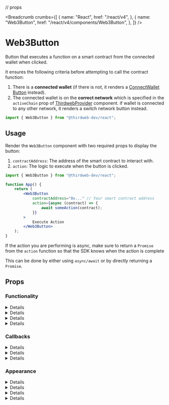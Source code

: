 // props

<Breadcrumb
	crumbs={[
		{
			name: "React",
			href: "/react/v4",
		},
		{
			name: "Web3Button",
			href: "/react/v4/components/Web3Button",
		},
	]}
/>

# Web3Button

Button that executes a function on a smart contract from the connected wallet when clicked.

It ensures the following criteria before attempting to call the contract function:

1. There is a **connected wallet**
   (if there is not, it renders a [ConnectWallet Button](/react/v4/components/ConnectWallet) instead).
2. The connected wallet is on the **correct network** which is specified in the `activeChain` prop of [ThirdwebProvider](/react/v4/ThirdwebProvider#activeChain) component. if wallet is connected to any other network, it renders a switch network button instead.

```jsx
import { Web3Button } from "@thirdweb-dev/react";
```

## Usage

Render the `Web3Button` component with two required props to display the button:

1. `contractAddress`: The address of the smart contract to interact with.
2. `action`: The logic to execute when the button is clicked.

```jsx
import { Web3Button } from "@thirdweb-dev/react";

function App() {
	return (
		<Web3Button
			contractAddress="0x..." // Your smart contract address
			action={async (contract) => {
				await someAction(contract);
			}}
		>
			Execute Action
		</Web3Button>
	);
}
```

<Callout variant='info' title="Always return a promise from action">

If the action you are performing is async, make sure to return a `Promise` from the `action` function so that the SDK knows when the action is complete

This can be done by either using `async/await` or by directly returning a `Promise`.

</Callout>

## Props

### Functionality

<Details summary="contractAddress" id="contractAddress" tags={["Required"]}>
	<ContractAddressMDX />
</Details>

<Details summary="action" id="action" tags={["Required"]}>
	<ActionMDX />
</Details>

<Details id="contractAbi" summary="contractAbi">
	<ContractAbi />
</Details>

<Details id="isDisabled" summary="isDisabled">
	<IsDisabledMDX />
</Details>

### Callbacks

<Details id="onSuccess" summary="onSuccess">
	<OnSuccessMDX />
</Details>

<Details id="onError" summary="onError">
	<OnErrorMDX />
</Details>

<Details id="onSubmit" summary="onSubmit">
	<OnSubmitMDX />
</Details>

### Appearance

<Details summary="connectWallet" id="connectWallet">
	<ConnectWalletMDX />
</Details>

<Details id="theme" summary="theme">
	<ThemeMDX />
</Details>

<Details id="className" summary="className">
	<ClassNameMDX />
</Details>

<Details id="style" summary="style">
	<StyleMDX />
</Details>
